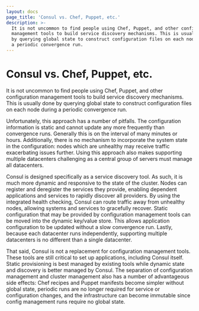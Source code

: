 ```yaml
---
layout: docs
page_title: 'Consul vs. Chef, Puppet, etc.'
description: >-
  It is not uncommon to find people using Chef, Puppet, and other configuration
  management tools to build service discovery mechanisms. This is usually done
  by querying global state to construct configuration files on each node during
  a periodic convergence run.
---
```



# Consul vs. Chef, Puppet, etc.

It is not uncommon to find people using Chef, Puppet, and other configuration
management tools to build service discovery mechanisms. This is usually
done by querying global state to construct configuration files on each
node during a periodic convergence run.

Unfortunately, this approach has
a number of pitfalls. The configuration information is static
and cannot update any more frequently than convergence runs. Generally this
is on the interval of many minutes or hours. Additionally, there is no
mechanism to incorporate the system state in the configuration: nodes which
are unhealthy may receive traffic exacerbating issues further. Using this
approach also makes supporting multiple datacenters challenging as a central
group of servers must manage all datacenters.

Consul is designed specifically as a service discovery tool. As such,
it is much more dynamic and responsive to the state of the cluster. Nodes
can register and deregister the services they provide, enabling dependent
applications and services to rapidly discover all providers. By using the
integrated health checking, Consul can route traffic away from unhealthy
nodes, allowing systems and services to gracefully recover. Static configuration
that may be provided by configuration management tools can be moved into the
dynamic key/value store. This allows application configuration to be updated
without a slow convergence run. Lastly, because each datacenter runs independently,
supporting multiple datacenters is no different than a single datacenter.

That said, Consul is not a replacement for configuration management tools.
These tools are still critical to set up applications, including Consul itself.
Static provisioning is best managed by existing tools while dynamic state and
discovery is better managed by Consul. The separation of configuration management
and cluster management also has a number of advantageous side effects: Chef recipes
and Puppet manifests become simpler without global state, periodic runs are no longer
required for service or configuration changes, and the infrastructure can become
immutable since config management runs require no global state.
